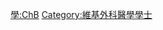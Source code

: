 {{Userbox
  |border-c = #FF8888
  |border-s = 1
  |id-c     = #FF8888
  |id-s     = 12
  |id-fc    = #000000
  |info-c   = #FFEEEE
  |info-s   = 10
  |info-fc  = #000000
  |id       = Ch.B.
  |info     = 這個用戶擁有[[:Category:維基外科醫學學士|外科醫學學士]]學位。
}}
<includeonly> [[Category:維基外科醫學學士|{{PAGENAME}}]] </includeonly>
<noinclude> [[Category:學位用戶框模板|學:ChB]][[Category:維基外科醫學學士]] </noinclude>